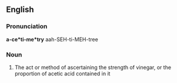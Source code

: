 ==English==

===Pronunciation===
'''a-ce*ti-me*try'''
aah-SEH-ti-MEH-tree

===Noun===
{{en-noun|-}}

# {{label|en|obsolete}} The act or method of ascertaining the strength of vinegar, or the proportion of acetic acid contained in it
#:{{rfquotek|Ure}}